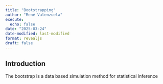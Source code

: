 ```yaml
---
title: "Bootstrapping"
author: "René Valenzuela"
execute:
  echo: false
date: "2025-03-24"
date-modified: last-modified
format: revealjs
draft: false
---
```


## Introduction

The bootstrap is a data based simulation method for statistical inference
